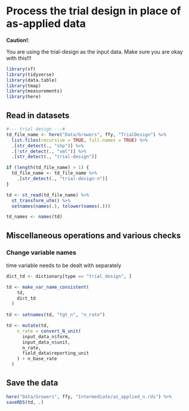 # Process the trial design in place of as-applied data

**Caution!**:

You are using the trial-design as the input data. Make sure you are okay with this!!!

```r
library(sf)
library(tidyverse)
library(data.table)
library(tmap)
library(measurements)
library(here)
```

## Read in datasets

```r
#--- trial design ---#
td_file_name <- here("Data/Growers", ffy, "TrialDesign") %>% 
  list.files(recursive = TRUE, full.names = TRUE) %>%
  .[str_detect(., "shp")] %>%
  .[!str_detect(., "xml")] %>%
  .[str_detect(., "trial-design")] 

if (length(td_file_name) > 1) {
  td_file_name <- td_file_name %>% 
    .[str_detect(., "trial-design-n")]
}

td <- st_read(td_file_name) %>%
  st_transform_utm() %>%
  setnames(names(.), tolower(names(.)))

td_names <- names(td)
```

## Miscellaneous operations and various checks

### Change variable names

time variable needs to be dealt with separately

```r
dict_td <- dictionary[type == "trial_design", ]

td <- make_var_name_consistent(
    td, 
    dict_td 
  )
  
td <- setnames(td, "tgt_n", "n_rate")

td <- mutate(td, 
    n_rate = convert_N_unit(
      input_data_n$form, 
      input_data_n$unit, 
      n_rate, 
      field_data$reporting_unit
    ) + n_base_rate
  )
```

## Save the data

```r
here("Data/Growers", ffy, "Intermediate/as_applied_n.rds") %>% 
saveRDS(td, .)
```


